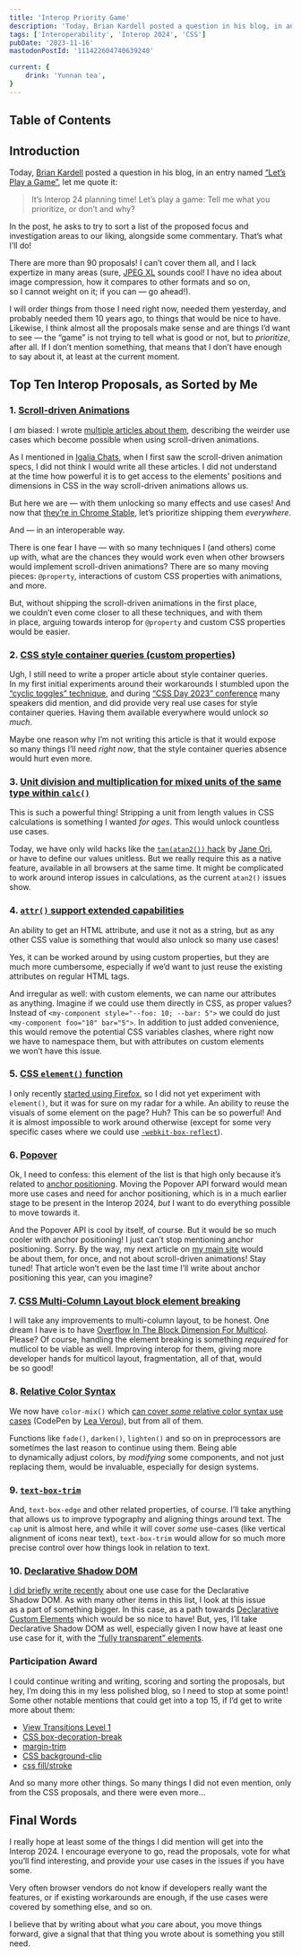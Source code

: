 ```yaml
---
title: 'Interop Priority Game'
description: 'Today, Brian Kardell posted a question in his blog, in an entry named “Let’s Play a Game”. In the post, he asks to try to sort a list of the proposed focus and investigation areas to our liking, alongside some commentary. That’s what I’ll do!'
tags: ['Interoperability', 'Interop 2024', 'CSS']
pubDate: '2023-11-16'
mastodonPostId: '111422604740639240'

current: {
	drink: 'Yunnan tea',
}
---
```


## Table of Contents

## Introduction

Today, [Brian Kardell](https://bkardell.com/) posted a question in his blog, in an entry named [“Let’s Play a Game”](https://bkardell.com/blog/PriorityGame.html), let me quote it:

> It’s Interop 24 planning time! Let’s play a game: Tell me what you prioritize, or don’t and why?

In the post, he asks to try to sort a list of the proposed focus and investigation areas to our liking, alongside some commentary. That’s what I’ll do!

There are more than 90 proposals! I can’t cover them all, and I lack expertize in many areas (sure, [JPEG XL](https://github.com/web-platform-tests/interop/issues/430) sounds cool! I have no idea about image compression, how it compares to other formats and so on, so I cannot weight on it; if you can — go ahead!).

I will order things from those I need right now, needed them yesterday, and probably needed them 10 years ago, to things that would be nice to have. Likewise, I think almost all the proposals make sense and are things I’d want to see — the “game” is not trying to tell what is good or not, but to _prioritize_, after all. If I don’t mention something, that means that I don’t have enough to say about it, at least at the current moment.

## Top Ten Interop Proposals, as Sorted by Me

### 1. [Scroll-driven Animations](https://github.com/web-platform-tests/interop/issues/439)

I _am_ biased: I wrote [multiple articles about them](https://kizu.dev/tags/scroll_driven_animations/), describing the weirder use cases which become possible when using scroll-driven animations.

As I mentioned in [Igalia Chats](https://www.igalia.com/chats/power-of-css), when I first saw the scroll-driven animation specs, I did not think I would write all these articles. I did not understand at the time how powerful it is to get access to the elements' positions and dimensions in CSS in the way scroll-driven animations allows us.

But here we are — with them unlocking so many effects and use cases! And now that [they’re in Chrome Stable](/scroll-driven-animations-in-stable-chrome/), let’s prioritize shipping them _everywhere_.

And — in an interoperable way.

There is one fear I have — with so many techniques I (and others) come up with, what are the chances they would work even when other browsers would implement scroll-driven animations? There are so many moving pieces: `@property`, interactions of custom CSS properties with animations, and more.

But, without shipping the scroll-driven animations in the first place, we couldn’t even come closer to all these techniques, and with them in place, arguing towards interop for `@property` and custom CSS properties would be easier.

### 2. [CSS style container queries (custom properties)](https://github.com/web-platform-tests/interop/issues/433)

Ugh, I still need to write a proper article about style container queries. In my first initial experiments around their workarounds I stumbled upon the [“cyclic toggles” technique](https://kizu.dev/cyclic-toggles/), and during [“CSS Day 2023” conference](https://cssday.nl/2023) many speakers did mention, and did provide very real use cases for style container queries. Having them available everywhere would unlock _so much_.

Maybe one reason why I’m not writing this article is that it would expose so many things I’ll need _right now_, that the style container queries absence would hurt even more.

### 3. [Unit division and multiplication for mixed units of the same type within `calc()`](https://github.com/web-platform-tests/interop/issues/513)

This is such a powerful thing! Stripping a unit from length values in CSS calculations is something I wanted _for ages_. This would unlock countless use cases.

Today, we have only wild hacks like the [`tan(atan2())` hack](https://dev.to/janeori/css-type-casting-to-numeric-tanatan2-scalars-582j) by [Jane Ori](https://propjockey.io/), or have to define our values unitless. But we really require this as a native feature, available in all browsers at the same time. It might be complicated to work around interop issues in calculations, as the current `atan2()` issues show.

### 4. [`attr()` support extended capabilities](https://github.com/web-platform-tests/interop/issues/521)

An ability to get an HTML attribute, and use it not as a string, but as any other CSS value is something that would also unlock so many use cases!

Yes, it can be worked around by using custom properties, but they are much more cumbersome, especially if we’d want to just reuse the existing attributes on regular HTML tags.

And irregular as well: with custom elements, we can name our attributes as anything. Imagine if we could use them directly in CSS, as proper values? Instead of `<my-component style="--foo: 10; --bar: 5">` we could do just `<my-component foo="10" bar="5">`. In addition to just added convenience, this would remove the potential CSS variables clashes, where right now we have to namespace them, but with attributes on custom elements we won’t have this issue.

### 5. [CSS `element()` function](https://github.com/web-platform-tests/interop/issues/442)

I only recently [started using Firefox](/moving-to-firefox/), so I did not yet experiment with `element()`, but it was for sure on my radar for a while. An ability to reuse the visuals of some element on the page? Huh? This can be so powerful! And it is almost impossible to work around otherwise (except for some very specific cases where we could use [`-webkit-box-reflect`](https://developer.mozilla.org/en-US/docs/Web/CSS/-webkit-box-reflect)).

### 6. [Popover](https://github.com/web-platform-tests/interop/issues/423)

Ok, I need to confess: this element of the list is that high only because it’s related to [anchor positioning](https://kizu.dev/anchor-positioning-experiments/). Moving the Popover API forward would mean more use cases and need for anchor positioning, which is in a much earlier stage to be present in the Interop 2024, _but_ I want to do everything possible to move towards it.

And the Popover API is cool by itself, of course. But it would be so much cooler with anchor positioning! I just can’t stop mentioning anchor positioning. Sorry. By the way, my next article on [my main site](https://kizu.dev/) would be about them, for once, and not about scroll-driven animations! Stay tuned! That article won’t even be the last time I’ll write about anchor positioning this year, can you imagine?

### 7. [CSS Multi-Column Layout block element breaking](https://github.com/web-platform-tests/interop/issues/520)

I will take any improvements to multi-column layout, to be honest. One dream I have is to have [Overflow In The Block Dimension For Multicol](https://github.com/w3c/csswg-drafts/issues/2923). Please? Of course, handling the element breaking is something _required_ for mutlicol to be viable as well. Improving interop for them, giving more developer hands for multicol layout, fragmentation, all of that, would be so good!

### 8. [Relative Color Syntax](https://github.com/web-platform-tests/interop/issues/426)

We now have `color-mix()` which [can cover _some_ relative color syntax use cases](https://codepen.io/leaverou/pen/gOZZQZb?editors=1100) (CodePen by [Lea Verou](https://lea.verou.me/)), but from all of them.

Functions like `fade()`, `darken()`, `lighten()` and so on in preprocessors are sometimes the last reason to continue using them. Being able to dynamically adjust colors, by _modifying_ some components, and not just replacing them, would be invaluable, especially for design systems.

### 9. [`text-box-trim`](https://github.com/web-platform-tests/interop/issues/422)

And, `text-box-edge` and other related properties, of course. I’ll take anything that allows us to improve typography and aligning things around text. The `cap` unit is almost here, and while it will cover _some_ use-cases (like vertical alignment of icons near text), `text-box-trim` would allow for so much more precise control over how things look in relation to text.

### 10. [Declarative Shadow DOM](https://github.com/web-platform-tests/interop/issues/501)

[I did briefly write recently](/shadows-separately/) about one use case for the Declarative Shadow DOM. As with many other items in this list, I look at this issue as a part of something bigger. In this case, as a path towards [Declarative Custom Elements](https://github.com/WICG/webcomponents/issues/1009) which would be so nice to have! But, yes, I’ll take Declarative Shadow DOM as well, especially given I now have at least one use case for it, with the [“fully transparent” elements](https://codepen.io/kizu/pen/LYqRRMQ?editors=1100).

### Participation Award

I could continue writing and writing, scoring and sorting the proposals, but hey, I’m doing this in my less polished blog, so I need to stop at some point! Some other notable mentions that could get into a top 15, if I’d get to write more about them:

- [View Transitions Level 1](https://github.com/web-platform-tests/interop/issues/437)
- [CSS box-decoration-break](https://github.com/web-platform-tests/interop/issues/486)
- [margin-trim](https://github.com/web-platform-tests/interop/issues/429)
- [CSS background-clip](https://github.com/web-platform-tests/interop/issues/517)
- [css fill/stroke](https://github.com/web-platform-tests/interop/issues/440)

And so many more other things. So many things I did not even mention, only from the CSS proposals, and there were even more…

## Final Words

I really hope at least some of the things I did mention will get into the Interop 2024. I encourage everyone to go, read the proposals, vote for what you’ll find interesting, and provide your use cases in the issues if you have some.

Very often browser vendors do not know if developers really want the features, or if existing workarounds are enough, if the use cases were covered by something else, and so on.

I believe that by writing about what _you_ care about, you move things forward, give a signal that that thing you wrote about is something you still need.
